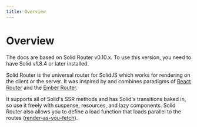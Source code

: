 ```yaml
---
title: Overview
---
```


# Overview

<Callout title="Prerequisites">
	The docs are based on Solid Router v0.10.x.
	To use this version, you need to have Solid v1.8.4 or later installed.
</Callout>

Solid Router is the universal router for SolidJS which works for rendering on the client or the server.
It was inspired by and combines paradigms of [React Router](https://reactrouter.com/en/main) and the [Ember Router](https://guides.emberjs.com/release/routing/).

It supports all of Solid's SSR methods and has Solid's transitions baked in, so use it freely with suspense, resources, and lazy components. Solid Router also allows you to define a load function that loads parallel to the routes ([render-as-you-fetch](https://epicreact.dev/render-as-you-fetch/)).

<EditPageLink />
<PageIssueLink />

